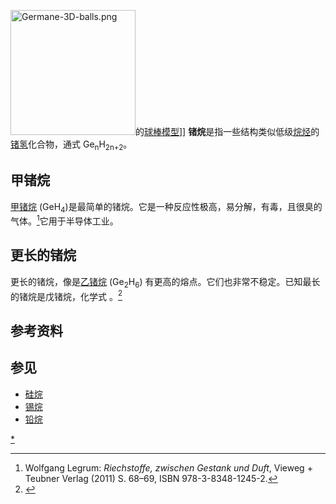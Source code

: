 [[File:Germane-3D-balls.png|200px]]的[[球棒模型|球棒模型]]]]
'''锗烷'''是指一些结构类似低级[[烷烃|烷烃]]的[[锗|锗]][[氢|氢]]化合物，通式 Ge<sub>n</sub>H<sub>2n+2</sub>。

== 甲锗烷==
[[甲锗烷|甲锗烷]] (GeH<sub>4</sub>)是最简单的锗烷。它是一种反应性极高，易分解，有毒，且很臭的气体。<ref name=Legrum>Wolfgang Legrum: ''Riechstoffe, zwischen Gestank und Duft'', Vieweg + Teubner Verlag (2011) S. 68–69, ISBN 978-3-8348-1245-2.</ref>它用于半导体工业。

== 更长的锗烷 ==
更长的锗烷，像是[[乙锗烷|乙锗烷]] (Ge<sub>2</sub>H<sub>6</sub>) 有更高的熔点。它们也非常不稳定。已知最长的锗烷是戊锗烷，化学式 {{chem|Ge|5|H|12}}。<ref name = "Greenwood">{{Greenwood&Earnshaw}}</ref>

==参考资料==
{{reflist}}

==参见==
*[[硅烷|硅烷]]
*[[锡烷|锡烷]]
*[[铅烷|铅烷]]
[[Category:锗烷|*]]